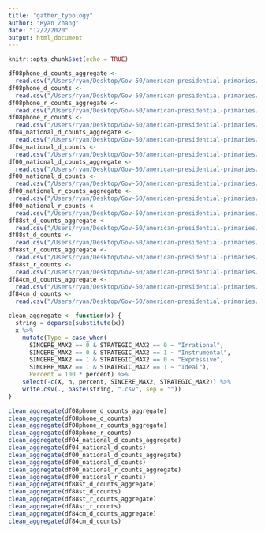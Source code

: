 ```yaml
---
title: "gather_typology"
author: "Ryan Zhang"
date: "12/2/2020"
output: html_document
---
```


```r
knitr::opts_chunk$set(echo = TRUE)
```

```r
df08phone_d_counts_aggregate <-
  read.csv("/Users/ryan/Desktop/Gov-50/american-presidential-primaries/clean_data/df08phone_d_counts_aggregate.csv")
df08phone_d_counts <- 
  read.csv("/Users/ryan/Desktop/Gov-50/american-presidential-primaries/clean_data/df08phone_d_counts.csv")
df08phone_r_counts_aggregate <-
  read.csv("/Users/ryan/Desktop/Gov-50/american-presidential-primaries/clean_data/df08phone_r_counts_aggregate.csv")
df08phone_r_counts <- 
  read.csv("/Users/ryan/Desktop/Gov-50/american-presidential-primaries/clean_data/df08phone_r_counts.csv")
df04_national_d_counts_aggregate <-
  read.csv("/Users/ryan/Desktop/Gov-50/american-presidential-primaries/clean_data/df04_national_d_counts_aggregate.csv")
df04_national_d_counts <- 
  read.csv("/Users/ryan/Desktop/Gov-50/american-presidential-primaries/clean_data/df04_national_d_counts.csv")
df00_national_d_counts_aggregate <-
  read.csv("/Users/ryan/Desktop/Gov-50/american-presidential-primaries/clean_data/df00_national_d_counts_aggregate.csv")
df00_national_d_counts <- 
  read.csv("/Users/ryan/Desktop/Gov-50/american-presidential-primaries/clean_data/df00_national_d_counts.csv")
df00_national_r_counts_aggregate <-
  read.csv("/Users/ryan/Desktop/Gov-50/american-presidential-primaries/clean_data/df00_national_r_counts_aggregate.csv")
df00_national_r_counts <- 
  read.csv("/Users/ryan/Desktop/Gov-50/american-presidential-primaries/clean_data/df00_national_r_counts.csv")
df88st_d_counts_aggregate <- 
  read.csv("/Users/ryan/Desktop/Gov-50/american-presidential-primaries/clean_data/df88st_d_counts_aggregate.csv")
df88st_d_counts <- 
  read.csv("/Users/ryan/Desktop/Gov-50/american-presidential-primaries/clean_data/df88st_d_counts.csv")
df88st_r_counts_aggregate <- 
  read.csv("/Users/ryan/Desktop/Gov-50/american-presidential-primaries/clean_data/df88st_r_counts_aggregate.csv")
df88st_r_counts <- 
  read.csv("/Users/ryan/Desktop/Gov-50/american-presidential-primaries/clean_data/df88st_r_counts.csv")
df84cm_d_counts_aggregate <- 
  read.csv("/Users/ryan/Desktop/Gov-50/american-presidential-primaries/clean_data/df84cm_d_counts_aggregate.csv")
df84cm_d_counts <- 
  read.csv("/Users/ryan/Desktop/Gov-50/american-presidential-primaries/clean_data/df84cm_d_counts.csv")
```


```r
clean_aggregate <- function(x) {
  string = deparse(substitute(x))
  x %>%
    mutate(Type = case_when(
      SINCERE_MAX2 == 0 & STRATEGIC_MAX2 == 0 ~ "Irrational",
      SINCERE_MAX2 == 0 & STRATEGIC_MAX2 == 1 ~ "Instrumental",
      SINCERE_MAX2 == 1 & STRATEGIC_MAX2 == 0 ~ "Expressive",
      SINCERE_MAX2 == 1 & STRATEGIC_MAX2 == 1 ~ "Ideal"),
      Percent = 100 * percent) %>%
    select(-c(X, n, percent, SINCERE_MAX2, STRATEGIC_MAX2)) %>%
    write.csv(., paste(string, ".csv", sep = ""))
}

clean_aggregate(df08phone_d_counts_aggregate)
clean_aggregate(df08phone_d_counts)
clean_aggregate(df08phone_r_counts_aggregate)
clean_aggregate(df08phone_r_counts)
clean_aggregate(df04_national_d_counts_aggregate)
clean_aggregate(df04_national_d_counts)
clean_aggregate(df00_national_d_counts_aggregate)
clean_aggregate(df00_national_d_counts)
clean_aggregate(df00_national_r_counts_aggregate)
clean_aggregate(df00_national_r_counts)
clean_aggregate(df88st_d_counts_aggregate)
clean_aggregate(df88st_d_counts)
clean_aggregate(df88st_r_counts_aggregate)
clean_aggregate(df88st_r_counts)
clean_aggregate(df84cm_d_counts_aggregate)
clean_aggregate(df84cm_d_counts)
```


